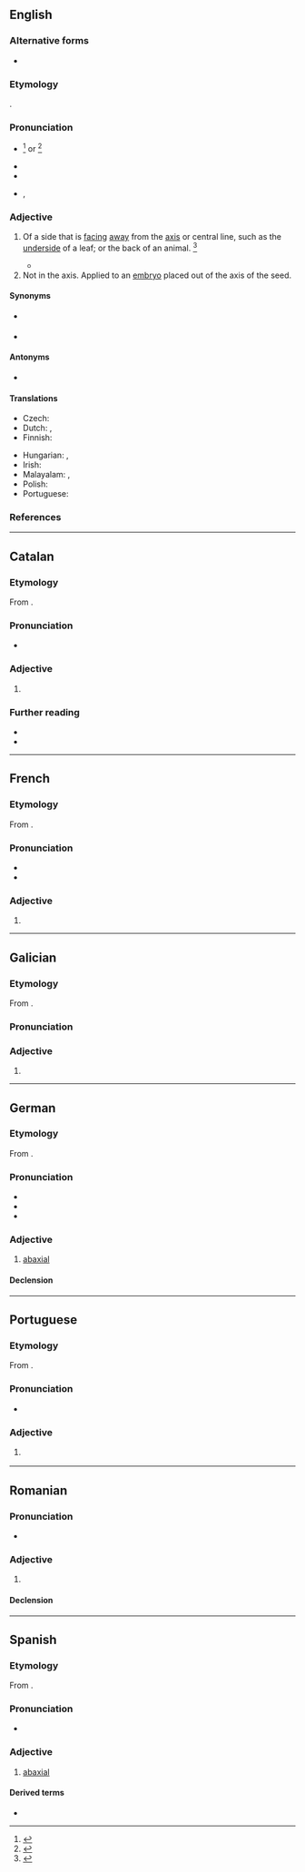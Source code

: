 ==English==

===Alternative forms===
* {{l|en|abaxile}}

===Etymology===
{{affix|en|ab-|t1=away from|axial|t2=axis}}.

===Pronunciation===
* {{a|GenAm}} {{IPA|en|/ˌæˈbæk.si.əl/}}<ref>{{R:MW3 1976|page=2}}</ref> or {{IPA|en|/æbˈæk.si.əl/}}<ref>{{R:American Heritage Dictionary|edition=1971|page=2}}</ref>
* {{audio|en|LL-Q1860 (eng)-Vealhurl-abaxial.wav|Audio (RP)}}
* {{audio|en|en-ca-abaxial.ogg|Audio (CA)}}
* {{hyphenation|en|ab|ax|i|al|caption=Hyphenation US}}, {{hyphenation|en|ab|ax|ial|caption=UK}}

===Adjective===
{{en-adj|-}}

# {{lb|en|botany|zoology}} Of a side that is [[face|facing]] [[away]] from the [[axis]] or central line, such as the [[underside]] of a leaf; or the back of an animal. {{defdate|Mid 19<sup>th</sup> century.}}<ref>{{R:SOED5|page=2}}</ref>
#* {{RQ:Schuster Hepaticae|volume=V|page=7|text=The lobule margins, furthermore, are arched away from the lobe, with the consequence that (when fully inflated) the '''abaxial''' leaf surface forms the interior lining of the lobule.}}
# Not in the axis. Applied to an [[embryo]] placed out of the axis of the seed.

====Synonyms====
* {{sense|on the back of an animal}} {{l|en|dorsal}}
* {{l|en|eccentric}}

====Antonyms====
* {{l|en|adaxial}}

====Translations====
{{trans-top|botany, zoology: of a side away from central line}}
* Czech: {{t|cs|nesouosý}}
* Dutch: {{t+|nl|abaxiaal}}, {{t+|nl|dorsaal}}
* Finnish: {{t+|fi|abaksiaalinen}}
{{trans-mid}}
* Hungarian: {{t|hu|levélfonák}}, {{t|hu|abaxiális}}
* Irish: {{t|ga|allaiseach}}
* Malayalam: {{t|ml|അബാക്സിയൽ}}, {{t|ml|അപാക്ഷം}}
* Polish: {{t|pl|odosiowy}}
* Portuguese: {{t+|pt|abaxial}}
{{trans-bottom}}

===References===
<references/>

----

==Catalan==

===Etymology===
From {{affix|ca|ab-|axial}}.

===Pronunciation===
* {{ca-IPA|abacsial}}

===Adjective===
{{ca-adj|mf}}

# {{l|en|abaxial}}

===Further reading===
* {{R:GDLC}}
* {{R:DNV}}

----

==French==

===Etymology===
From {{af|fr|ab-|axial}}.

===Pronunciation===
* {{fr-IPA}}
* {{audio|fr|LL-Q150 (fra)-Pamputt-abaxial.wav|Audio}}

===Adjective===
{{fr-adj|mf}}

# {{l|en|abaxial}}

----

==Galician==

===Etymology===
From {{affix|gl|ab-|axial}}.

===Pronunciation===
{{rfp|gl}}

===Adjective===
{{gl-adj|pl=abaxiais}}

# {{l|en|abaxial}}

----

==German==

===Etymology===
From {{affix|de|ab-|lang1=la|axial}}.

===Pronunciation===
* {{IPA|de|/apʔaˈksi̯aːl/}}
* {{audio|de|De-abaxial.ogg|Audio}}
* {{audio|de|De-abaxial2.ogg|Audio (Berlin)}}

===Adjective===
{{de-adj}}

# [[#English|abaxial]]

====Declension====
{{de-adecl}}

----

==Portuguese==

===Etymology===
From {{affix|pt|ab-|axial}}.

===Pronunciation===
{{pt-IPA|abacsial}}<!-- not with -àcs- -->
* {{rhymes|pt|al|aw|s=4}}

===Adjective===
{{pt-adj}}

# {{lb|pt|botany|zoology}} {{l|en|abaxial}} {{gloss|away from the axis}}

----

==Romanian==

===Pronunciation===
* {{IPA|ro|/abakˈsjal/}}

===Adjective===
{{ro-adj}}

# {{l|en|abaxial}}

====Declension====
{{ro-decl-adj}}

----

==Spanish==

===Etymology===
From {{affix|es|ab-|axial}}.

===Pronunciation===
{{es-IPA}}
* {{hyph|es|a|ba|xial}}

===Adjective===
{{es-adj}}

# [[#English|abaxial]]

====Derived terms====
* {{l|es|abaxialmente}}